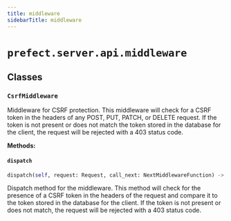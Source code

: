 ```yaml
---
title: middleware
sidebarTitle: middleware
---
```


# `prefect.server.api.middleware`

## Classes

### `CsrfMiddleware` <sup><a href="https://github.com/prefecthq/prefect/blob/main/src/prefect/server/api/middleware.py#L15" target="_blank"><Icon icon="github" style="width: 14px; height: 14px;" /></a></sup>


Middleware for CSRF protection. This middleware will check for a CSRF token
in the headers of any POST, PUT, PATCH, or DELETE request. If the token is
not present or does not match the token stored in the database for the
client, the request will be rejected with a 403 status code.


**Methods:**

#### `dispatch` <sup><a href="https://github.com/prefecthq/prefect/blob/main/src/prefect/server/api/middleware.py#L23" target="_blank"><Icon icon="github" style="width: 14px; height: 14px;" /></a></sup>

```python
dispatch(self, request: Request, call_next: NextMiddlewareFunction) -> Response
```

Dispatch method for the middleware. This method will check for the
presence of a CSRF token in the headers of the request and compare it
to the token stored in the database for the client. If the token is not
present or does not match, the request will be rejected with a 403
status code.

